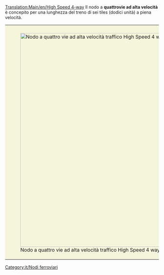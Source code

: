 [[Translation:Main/en/High Speed 4-way]]{{it/Nodi ferroviari}}
{{Template:Requisiti nodo/It|Elevato|4|1|0|6|1|1|1|1|0|0|0||i Treni guasti bloccano un solo binario.|
* Può gestire una grande quantità di traffico
* Area 38x38
* Può essere ingrandito per treni più lunghi
* Le lunghe curve diagonali a destra possono essere spostate verso l'interno per risparmiare spazio
* Si consiglia di copiare e incollare la patch
}}
Il nodo a '''quattrovie ad alta velocità''' è concepito per una lunghezza del treno di sei tiles (dodici unità) a piena velocità.

{|style="border: 0px; margin: 5px auto 25px auto;"
|style="padding: 10px 10px 5px; 10px; background-color: #F5F5DC;"|[[File:en/High Speed 4-way.png|center|thumb|700px|Nodo a quattro vie ad alta velocità traffico High Speed 4 way junction (lato guida: destro)]]
|}

[[Category:it/Nodi ferroviari]]